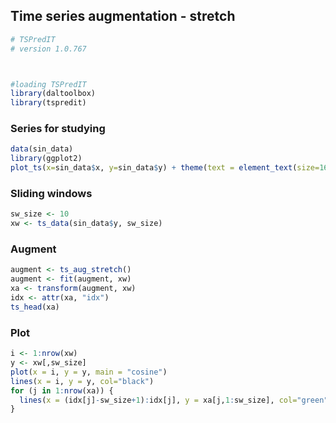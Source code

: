 ## Time series augmentation - stretch

```r
# TSPredIT
# version 1.0.767



#loading TSPredIT
library(daltoolbox) 
library(tspredit) 
```

### Series for studying

```r
data(sin_data)
library(ggplot2)
plot_ts(x=sin_data$x, y=sin_data$y) + theme(text = element_text(size=16))
```

### Sliding windows

```r
sw_size <- 10
xw <- ts_data(sin_data$y, sw_size)
```

### Augment

```r
augment <- ts_aug_stretch()
augment <- fit(augment, xw)
xa <- transform(augment, xw)
idx <- attr(xa, "idx")
ts_head(xa)
```

### Plot

```r
i <- 1:nrow(xw)
y <- xw[,sw_size]
plot(x = i, y = y, main = "cosine")
lines(x = i, y = y, col="black")
for (j in 1:nrow(xa)) {
  lines(x = (idx[j]-sw_size+1):idx[j], y = xa[j,1:sw_size], col="green")
}
```

